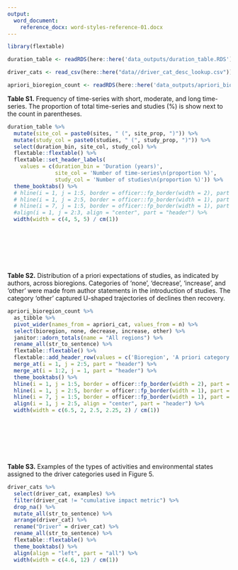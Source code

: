 ```yaml
---
output: 
  word_document: 
    reference_docx: word-styles-reference-01.docx
---
```


```r
library(flextable)

duration_table <- readRDS(here::here('data_outputs/duration_table.RDS'))

driver_cats <- read_csv(here::here("data//driver_cat_desc_lookup.csv"))

apriori_bioregion_count <- readRDS(here::here('data_outputs/apriori_bioregion_count.RDS'))

```


**Table S1.** Frequency of time-series with short, moderate, and long time-series. 
The proportion of total time-series and studies (%) is show next to the count in 
parentheses. 

```r

duration_table %>% 
  mutate(site_col = paste0(sites, " (", site_prop, ")")) %>% 
  mutate(study_col = paste0(studies, " (", study_prop, ")")) %>% 
  select(duration_bin, site_col, study_col) %>% 
  flextable::flextable() %>% 
  flextable::set_header_labels(
    values = c(duration_bin = 'Duration (years)', 
               site_col = 'Number of time-series\n(proportion %)', 
               study_col = 'Number of studies\n(proportion %)')) %>% 
  theme_booktabs() %>% 
  # hline(i = 1, j = 1:5, border = officer::fp_border(width = 2), part = "header") %>% 
  # hline(i = 1, j = 2:5, border = officer::fp_border(width = 1), part = "header") %>% 
  # hline(i = 7, j = 1:5, border = officer::fp_border(width = 1), part = "body") %>% 
  #align(i = 1, j = 2:3, align = "center", part = "header") %>% 
  width(width = c(4, 5, 5) / cm(1))

```

<br>
<br>

<br>
<br>

**Table S2.** Distribution of a priori expectations of studies, as indicated by 
authors, across bioregions. Categories of ‘none’, ‘decrease’, ‘increase’, and 
‘other’ were made from author statements in the introduction of studies. The 
category ‘other’ captured U-shaped trajectories of declines then recovery.

```r
apriori_bioregion_count %>% 
  as_tibble %>%
  pivot_wider(names_from = apriori_cat, values_from = n) %>% 
  select(bioregion, none, decrease, increase, other) %>% 
  janitor::adorn_totals(name = "All regions") %>% 
  rename_all(str_to_sentence) %>%
  flextable::flextable() %>% 
  flextable::add_header_row(values = c('Bioregion', 'A priori category', '', '', '')) %>% 
  merge_at(i = 1, j = 2:5, part = "header") %>% 
  merge_at(i = 1:2, j = 1, part = "header") %>% 
  theme_booktabs() %>% 
  hline(i = 1, j = 1:5, border = officer::fp_border(width = 2), part = "header") %>% 
  hline(i = 1, j = 2:5, border = officer::fp_border(width = 1), part = "header") %>% 
  hline(i = 7, j = 1:5, border = officer::fp_border(width = 1), part = "body") %>% 
  align(i = 1, j = 2:5, align = "center", part = "header") %>% 
  width(width = c(6.5, 2, 2.5, 2.25, 2) / cm(1))

```

<br>
<br>

<br>
<br>

**Table S3.** Examples of the types of activities and environmental states 
assigned to the driver categories used in Figure 5.

```r
driver_cats %>% 
  select(driver_cat, examples) %>% 
  filter(driver_cat != "cumulative impact metric") %>%
  drop_na() %>% 
  mutate_all(str_to_sentence) %>% 
  arrange(driver_cat) %>% 
  rename("Driver" = driver_cat) %>% 
  rename_all(str_to_sentence) %>% 
  flextable::flextable() %>% 
  theme_booktabs() %>% 
  align(align = "left", part = "all") %>% 
  width(width = c(4.6, 12) / cm(1))
```